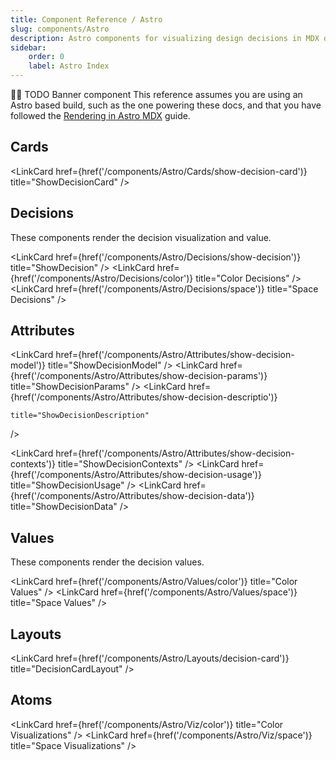 ```yaml
---
title: Component Reference / Astro
slug: components/Astro
description: Astro components for visualizing design decisions in MDX docs.
sidebar:
    order: 0
    label: Astro Index
---
```




🚧🚧 TODO Banner component
This reference assumes you are using an Astro based build,
such as the one powering these docs, and that you have followed
the [Rendering in Astro MDX](/guides/documenting-design-decisions-with-astro-and-mdx) guide.

## Cards

<LinkCard href={href('/components/Astro/Cards/show-decision-card')} title="ShowDecisionCard" />

## Decisions

These components render the decision visualization and value.

<LinkCard href={href('/components/Astro/Decisions/show-decision')} title="ShowDecision" />
<LinkCard href={href('/components/Astro/Decisions/color')} title="Color Decisions" />
<LinkCard href={href('/components/Astro/Decisions/space')} title="Space Decisions" />

## Attributes

<LinkCard href={href('/components/Astro/Attributes/show-decision-model')}
title="ShowDecisionModel" />
<LinkCard href={href('/components/Astro/Attributes/show-decision-params')}
title="ShowDecisionParams" />
<LinkCard
    href={href('/components/Astro/Attributes/show-decision-descriptio')}

    title="ShowDecisionDescription"

/>

<LinkCard
    href={href('/components/Astro/Attributes/show-decision-contexts')}
    title="ShowDecisionContexts"
/>
<LinkCard
    href={href('/components/Astro/Attributes/show-decision-usage')}
    title="ShowDecisionUsage"
/>
<LinkCard href={href('/components/Astro/Attributes/show-decision-data')} title="ShowDecisionData" />

## Values

These components render the decision values.

<LinkCard href={href('/components/Astro/Values/color')} title="Color Values" />
<LinkCard href={href('/components/Astro/Values/space')} title="Space Values" />

## Layouts

<LinkCard href={href('/components/Astro/Layouts/decision-card')} title="DecisionCardLayout" />

## Atoms

<LinkCard href={href('/components/Astro/Viz/color')} title="Color Visualizations" />
<LinkCard href={href('/components/Astro/Viz/space')} title="Space Visualizations" />
